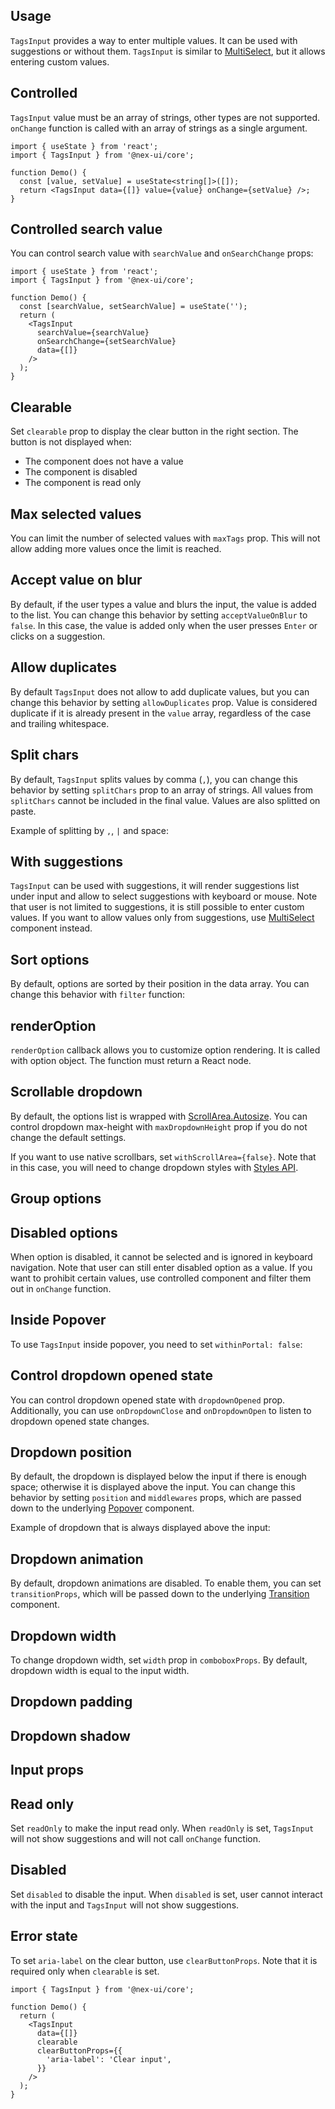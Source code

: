 

<ComboboxDisclaimer component="TagsInput" />

## Usage

`TagsInput` provides a way to enter multiple values. It can be used with suggestions or without them.
`TagsInput` is similar to [MultiSelect](/core/multi-select), but it allows entering custom values.

<Demo data={TagsInputDemos.usage} />

## Controlled

`TagsInput` value must be an array of strings, other types are not supported.
`onChange` function is called with an array of strings as a single argument.

```tsx
import { useState } from 'react';
import { TagsInput } from '@nex-ui/core';

function Demo() {
  const [value, setValue] = useState<string[]>([]);
  return <TagsInput data={[]} value={value} onChange={setValue} />;
}
```

## Controlled search value

You can control search value with `searchValue` and `onSearchChange` props:

```tsx
import { useState } from 'react';
import { TagsInput } from '@nex-ui/core';

function Demo() {
  const [searchValue, setSearchValue] = useState('');
  return (
    <TagsInput
      searchValue={searchValue}
      onSearchChange={setSearchValue}
      data={[]}
    />
  );
}
```

## Clearable

Set `clearable` prop to display the clear button in the right section. The button is not displayed
when:

- The component does not have a value
- The component is disabled
- The component is read only

<Demo data={TagsInputDemos.clearable} />

## Max selected values

You can limit the number of selected values with `maxTags` prop. This will not allow adding more values
once the limit is reached.

<Demo data={TagsInputDemos.maxTags} />

## Accept value on blur

By default, if the user types a value and blurs the input, the value is added to the list.
You can change this behavior by setting `acceptValueOnBlur` to `false`. In this case, the value is added
only when the user presses `Enter` or clicks on a suggestion.

<Demo data={TagsInputDemos.acceptValueOnBlur} />

## Allow duplicates

By default `TagsInput` does not allow to add duplicate values, but you can change this behavior by
setting `allowDuplicates` prop. Value is considered duplicate if it is already present in the `value` array,
regardless of the case and trailing whitespace.

<Demo data={TagsInputDemos.allowDuplicates} />

## Split chars

By default, `TagsInput` splits values by comma (`,`), you can change this behavior by setting
`splitChars` prop to an array of strings. All values from `splitChars` cannot be included in the final value.
Values are also splitted on paste.

Example of splitting by `,`, `|` and space:

<Demo data={TagsInputDemos.splitChars} />

## With suggestions

`TagsInput` can be used with suggestions, it will render suggestions list under input and allow to select
suggestions with keyboard or mouse. Note that user is not limited to suggestions, it is still possible to
enter custom values. If you want to allow values only from suggestions, use [MultiSelect](/core/multi-select) component instead.

<Demo data={TagsInputDemos.data} />

<ComboboxData component="TagsInput" />

<ComboboxFiltering component="TagsInput" />

<Demo data={TagsInputDemos.search} />

## Sort options

By default, options are sorted by their position in the data array. You can change this behavior
with `filter` function:

<Demo data={TagsInputDemos.sort} />

<ComboboxLargeData component="TagsInput" />

<Demo data={TagsInputDemos.limit} />

## renderOption

`renderOption` callback allows you to customize option rendering. It is called with option object.
The function must return a React node.

<Demo data={TagsInputDemos.renderOption} />

## Scrollable dropdown

By default, the options list is wrapped with [ScrollArea.Autosize](/core/scroll-area).
You can control dropdown max-height with `maxDropdownHeight` prop if you do not change the default settings.

If you want to use native scrollbars, set `withScrollArea={false}`. Note that in this case,
you will need to change dropdown styles with [Styles API](/styles/styles-api).

<Demo data={TagsInputDemos.scrollArea} />

## Group options

<Demo data={TagsInputDemos.groups} />

## Disabled options

When option is disabled, it cannot be selected and is ignored in keyboard navigation.
Note that user can still enter disabled option as a value. If you want to prohibit certain values,
use controlled component and filter them out in `onChange` function.

<Demo data={TagsInputDemos.disabledOptions} />

<ComboboxProps component="TagsInput" />

## Inside Popover

To use `TagsInput` inside popover, you need to set `withinPortal: false`:

<Demo data={TagsInputDemos.withinPopover} />

## Control dropdown opened state

You can control dropdown opened state with `dropdownOpened` prop. Additionally,
you can use `onDropdownClose` and `onDropdownOpen` to listen to dropdown opened state changes.

<Demo data={TagsInputDemos.dropdownOpened} />

## Dropdown position

By default, the dropdown is displayed below the input if there is enough space; otherwise it is displayed above the input.
You can change this behavior by setting `position` and `middlewares` props, which are passed down to the
underlying [Popover](/core/popover) component.

Example of dropdown that is always displayed above the input:

<Demo data={TagsInputDemos.dropdownPosition} />

## Dropdown animation

By default, dropdown animations are disabled. To enable them, you can set `transitionProps`,
which will be passed down to the underlying [Transition](/core/transition) component.

<Demo data={TagsInputDemos.dropdownAnimation} />

## Dropdown width

To change dropdown width, set `width` prop in `comboboxProps`. By default,
dropdown width is equal to the input width.

<Demo data={TagsInputDemos.dropdownWidth} />

## Dropdown padding

<Demo data={TagsInputDemos.dropdownPadding} />

## Dropdown shadow

<Demo data={TagsInputDemos.dropdownShadow} />

<InputSections component="TagsInput" />

<Demo data={TagsInputDemos.sections} />

## Input props

<InputFeatures component="TagsInput" element="input" />

<Demo data={TagsInputDemos.configurator} />

## Read only

Set `readOnly` to make the input read only. When `readOnly` is set,
`TagsInput` will not show suggestions and will not call `onChange` function.

<Demo data={TagsInputDemos.readOnly} />

## Disabled

Set `disabled` to disable the input. When `disabled` is set,
user cannot interact with the input and `TagsInput` will not show suggestions.

<Demo data={TagsInputDemos.disabled} />

## Error state

<Demo data={TagsInputDemos.error} />

<StylesApiSelectors component="TagsInput" />

<Demo data={TagsInputDemos.stylesApi} />

<GetElementRef component="TagsInput" refType="input" />

<InputAccessibility component="TagsInput" />

To set `aria-label` on the clear button, use `clearButtonProps`. Note that it is required
only when `clearable` is set.

```tsx
import { TagsInput } from '@nex-ui/core';

function Demo() {
  return (
    <TagsInput
      data={[]}
      clearable
      clearButtonProps={{
        'aria-label': 'Clear input',
      }}
    />
  );
}
```
